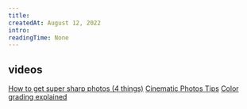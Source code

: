 ```yaml
---
title: 
createdAt: August 12, 2022
intro: 
readingTime: None
---
```


## videos

[How to get super sharp photos (4 things)](https://www.youtube.com/watch?v=Se1WzQLyldk&list=PL1cf7V1pT1U0dTvoKHxbLFlGBRr_4pbKT&index=183)
[Cinematic Photos Tips](https://www.youtube.com/watch?v=3JcneOqr8uI)
[Color grading explained](https://www.youtube.com/watch?v=FwlSfetKBwk&t=261s)